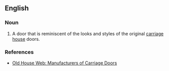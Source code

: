 ==English==

===Noun===
{{en-noun|head=[[carriage]] [[door]]}}

# A door that is reminiscent of the looks and styles of the original [[carriage]] [[house]] doors.

===References===
* [http://www.oldhouseweb.com/links/pages/Doors/Garage_and_Carriage_House_Doors/ Old House Web: Manufacturers of Carriage Doors]